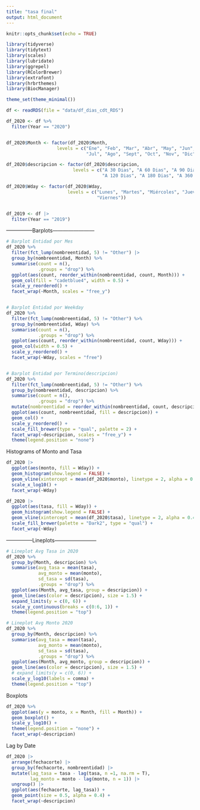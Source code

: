 ```yaml
---
title: "tasa final"
output: html_document
---
```


```r
knitr::opts_chunk$set(echo = TRUE)
```

```r
library(tidyverse)
library(tidytext)
library(scales)
library(lubridate)
library(ggrepel)
library(RColorBrewer)
library(extrafont)
library(hrbrthemes)
library(BiocManager)

theme_set(theme_minimal())

df <- readRDS(file = "data/df_dias_cdt_RDS")

df_2020 <- df %>% 
  filter(Year == "2020")


df_2020$Month <- factor(df_2020$Month,
                   levels = c("Ene", "Feb", "Mar", "Abr", "May", "Jun",
                              "Jul", "Ago", "Sept", "Oct", "Nov", "Dic"))

df_2020$descripcion <- factor(df_2020$descripcion,
                         levels = c("A 30 Dias", "A 60 Dias", "A 90 Dias",
                                    "A 120 Dias", "A 180 Dias", "A 360 Dias"))

df_2020$Wday <- factor(df_2020$Wday,
                       levels = c("Lunes", "Martes", "Miércoles", "Jueves",
                                  "Viernes"))


df_2019 <- df |> 
  filter(Year == "2019")
```

---------------Barplots------------------------
```r
# Barplot Entidad por Mes
df_2020 %>% 
  filter(fct_lump(nombreentidad, 5) != "Other") |> 
  group_by(nombreentidad, Month) %>%
  summarise(count = n(),
            .groups = "drop") %>% 
  ggplot(aes(count, reorder_within(nombreentidad, count, Month))) +
  geom_col(fill = "cadetblue4", width = 0.5) +
  scale_y_reordered() +
  facet_wrap(~Month, scales = "free_y")


# Barplot Entidad por Weekday
df_2020 %>% 
  filter(fct_lump(nombreentidad, 5) != "Other") %>% 
  group_by(nombreentidad, Wday) %>%
  summarise(count = n(),
            .groups = "drop") %>% 
  ggplot(aes(count, reorder_within(nombreentidad, count, Wday))) +
  geom_col(width = 0.5) +
  scale_y_reordered() +
  facet_wrap(~Wday, scales = "free")


# Barplot Entidad por Termino(descripcion)
df_2020 %>% 
  filter(fct_lump(nombreentidad, 5) != "Other") %>% 
  group_by(nombreentidad, descripcion) %>% 
  summarise(count = n(),
            .groups = "drop") %>% 
  mutate(nombreentidad = reorder_within(nombreentidad, count, descripcion)) %>% 
  ggplot(aes(count, nombreentidad, fill = descripcion)) +
  geom_col() +
  scale_y_reordered() +
  scale_fill_brewer(type = "qual", palette = 2) +
  facet_wrap(~descripcion, scales = "free_y") +
  theme(legend.position = "none")

```



Histograms of Monto and Tasa
```r
df_2020 |>
  ggplot(aes(monto, fill = Wday)) +
  geom_histogram(show.legend = FALSE) +
  geom_vline(xintercept = mean(df_2020$monto), linetype = 2, alpha = 0.4) +
  scale_x_log10() +
  facet_wrap(~Wday)

df_2020 |>
  ggplot(aes(tasa, fill = Wday)) +
  geom_histogram(show.legend = FALSE) +
  geom_vline(xintercept = mean(df_2020$tasa), linetype = 2, alpha = 0.4) +
  scale_fill_brewer(palette = "Dark2", type = "qual") +
  facet_wrap(~Wday)
```



---------------Lineplots------------------------
```r

# Lineplot Avg Tasa in 2020
df_2020 %>% 
  group_by(Month, descripcion) %>% 
  summarise(avg_tasa = mean(tasa),
            avg_monto = mean(monto),
            sd_tasa = sd(tasa),
            .groups = "drop") %>% 
  ggplot(aes(Month, avg_tasa, group = descripcion)) +
  geom_line(aes(color = descripcion), size = 1.5) +
  expand_limits(y = c(0, 6)) + 
  scale_y_continuous(breaks = c(0:6, 1)) +
  theme(legend.position = "top")

# Lineplot Avg Monto 2020
df_2020 %>% 
  group_by(Month, descripcion) %>% 
  summarise(avg_tasa = mean(tasa),
            avg_monto = mean(monto),
            sd_tasa = sd(tasa),
            .groups = "drop") %>% 
  ggplot(aes(Month, avg_monto, group = descripcion)) +
  geom_line(aes(color = descripcion), size = 1.5) +
  # expand_limits(y = c(0, 6)) + 
  scale_y_log10(labels = comma) +
  theme(legend.position = "top")
```


Boxplots
```r

df_2020 %>% 
  ggplot(aes(y = monto, x = Month, fill = Month)) +
  geom_boxplot() +
  scale_y_log10() +
  theme(legend.position = "none") +
  facet_wrap(~descripcion)
```


Lag by Date
```r
df_2020 |>
  arrange(fechacorte) |>
  group_by(fechacorte, nombreentidad) |> 
  mutate(lag_tasa = tasa - lag(tasa, n =1, na.rm = T),
         lag_monto = monto - lag(monto, n = 1)) |>
  ungroup() |>
  ggplot(aes(fechacorte, lag_tasa)) +
  geom_point(size = 0.5, alpha = 0.4) +
  facet_wrap(~descripcion)
  
```

